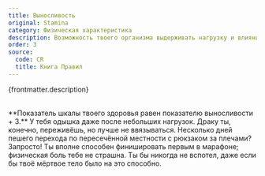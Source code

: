 ```yaml
---
title: Выносливость
original: Stamina
category: Физическая характеристика
description: Возможность твоего организма выдерживать нагрузку и влияние опасной среды. Это твоя неутомимость и закалка. Выносливость позволяет дольше не терять боеспособность при физических повреждениях, оставаться в строю, даже если в тебя попала пуля или охотник пырнул ножом.
order: 3
source:
  code: CR
  title: Книга Правил
---
```



{frontmatter.description}

<br />
**Показатель шкалы твоего здоровья равен показателю выносливости + 3.**

<DotsContainer>
  <DotsBlock count={1}>У тебя одышка даже после небольших нагрузок.</DotsBlock>
  <DotsBlock count={2}>
    Драку ты, конечно, переживёшь, но лучше не ввязываться.
  </DotsBlock>
  <DotsBlock count={3}>
    Несколько дней пешего перехода по пересечённой местности с рюкзаком за
    плечами? Запросто!
  </DotsBlock>
  <DotsBlock count={4}>
    Ты вполне способен финишировать первым в марафоне; физическая боль тебе не
    страшна.
  </DotsBlock>
  <DotsBlock count={5}>
    Ты бы никогда не вспотел, даже если бы твоё мёртвое тело было на это
    способно.
  </DotsBlock>
</DotsContainer>
